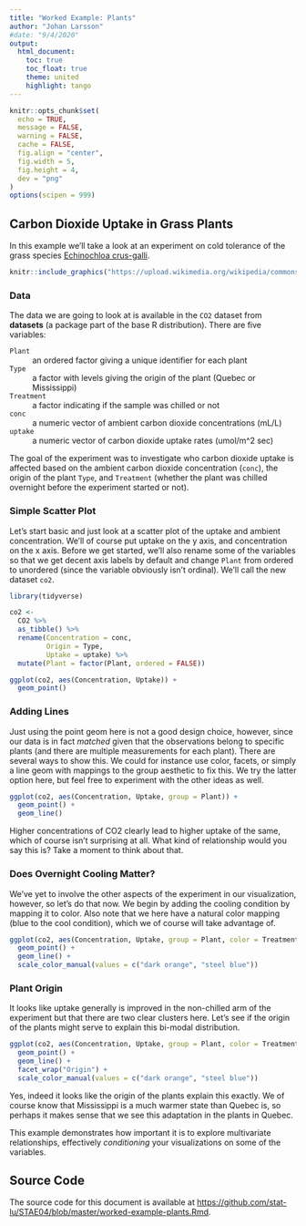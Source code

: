 ```yaml
---
title: "Worked Example: Plants"
author: "Johan Larsson"
#date: "9/4/2020"
output: 
  html_document:
    toc: true
    toc_float: true
    theme: united
    highlight: tango
---
```


```r

knitr::opts_chunk$set(
  echo = TRUE,
  message = FALSE,
  warning = FALSE,
  cache = FALSE,
  fig.align = "center",
  fig.width = 5,
  fig.height = 4,
  dev = "png"
)
options(scipen = 999)
```

## Carbon Dioxide Uptake in Grass Plants

In this example we'll take a look at an experiment on cold tolerance of the 
grass species [Echinochloa crus-galli](https://en.wikipedia.org/wiki/Echinochloa_crus-galli).

```r
knitr::include_graphics("https://upload.wikimedia.org/wikipedia/commons/thumb/1/19/Echinochloa_crus-galli01.jpg/220px-Echinochloa_crus-galli01.jpg")
```

### Data

The data we are going to look at is available in the `CO2` dataset from
**datasets** (a package part of the base R distribution). There are five
variables:

`Plant`
: an ordered factor giving a unique identifier for each plant

`Type`
: a factor with levels giving the origin of the plant (Quebec or Mississippi)

`Treatment`
: a factor indicating if the sample was chilled or not

`conc`
: a numeric vector of ambient carbon dioxide concentrations (mL/L)

`uptake`
: a numeric vector of carbon dioxide uptake rates (umol/m^2 sec)

The goal of the experiment was to investigate who carbon dioxide uptake
is affected based on the ambient carbon dioxide concentration (`conc`), the
origin of the plant `Type`, and `Treatment` (whether the plant was chilled 
overnight before the experiment started or not).

### Simple Scatter Plot

Let's start basic and just look at a scatter plot of the uptake and ambient 
concentration. We'll of course put uptake on the y axis, and concentration
on the x axis. Before we get started, we'll also rename some of the
variables so that we get decent axis labels by default and change
`Plant` from ordered to unordered (since the variable obviously isn't
ordinal). We'll call the new dataset `co2`.

```r
library(tidyverse)

co2 <- 
  CO2 %>%
  as_tibble() %>%
  rename(Concentration = conc, 
         Origin = Type,
         Uptake = uptake) %>%
  mutate(Plant = factor(Plant, ordered = FALSE))

ggplot(co2, aes(Concentration, Uptake)) +
  geom_point()
```

### Adding Lines

Just using the point geom here is not a good design choice, however, since
our data is in fact *matched* given that the observations
belong to specific plants (and there are multiple measurements for each plant).
There are several ways to show this. We could
for instance use color, facets, or simply a line geom with mappings
to the group aesthetic to fix this. We try the latter option here, but feel
free to experiment with the other ideas as well.

```r
ggplot(co2, aes(Concentration, Uptake, group = Plant)) +
  geom_point() +
  geom_line()
```

Higher concentrations of CO2 clearly lead to higher uptake of the same, which
of course isn't surprising at all. What kind of relationship would
you say this is? Take a moment to think about that.

### Does Overnight Cooling Matter?

We've yet to involve the other aspects of the experiment in our visualization,
however, so let's do that now. We begin by adding the cooling condition by
mapping it to color. Also note that we here have a natural color mapping 
(blue to the cool condition), which we of course will take advantage of.

```r
ggplot(co2, aes(Concentration, Uptake, group = Plant, color = Treatment)) +
  geom_point() +
  geom_line() +
  scale_color_manual(values = c("dark orange", "steel blue"))
```

### Plant Origin

It looks like uptake generally is improved in the non-chilled arm of the
experiment but that there are two clear clusters here. Let's see if the 
origin of the plants might serve to explain this bi-modal distribution.

```r
ggplot(co2, aes(Concentration, Uptake, group = Plant, color = Treatment)) +
  geom_point() +
  geom_line() +
  facet_wrap("Origin") +
  scale_color_manual(values = c("dark orange", "steel blue"))
```

Yes, indeed it looks like the origin of the plants explain this exactly.
We of course know that Mississippi is a much warmer state than Quebec is, so
perhaps it makes sense that we see this adaptation in the plants in Quebec.

This example demonstrates how important it is to explore multivariate
relationships, effectively *conditioning* your visualizations on 
some of the variables.

## Source Code

The source code for this document is available at
<https://github.com/stat-lu/STAE04/blob/master/worked-example-plants.Rmd>.
